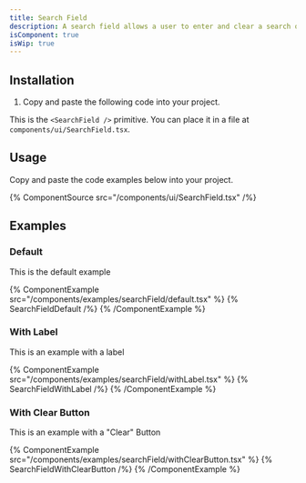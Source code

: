 ```yaml
---
title: Search Field
description: A search field allows a user to enter and clear a search query.
isComponent: true
isWip: true
---
```


## Installation

1. Copy and paste the following code into your project.

This is the `<SearchField />` primitive. You can place it in a file at `components/ui/SearchField.tsx`.

## Usage

Copy and paste the code examples below into your project.

{% ComponentSource src="/components/ui/SearchField.tsx" /%}

## Examples

### Default

This is the default example

{% ComponentExample src="/components/examples/searchField/default.tsx" %}
{% SearchFieldDefault /%}
{% /ComponentExample %}

### With Label

This is an example with a label

{% ComponentExample src="/components/examples/searchField/withLabel.tsx" %}
{% SearchFieldWithLabel /%}
{% /ComponentExample %}

### With Clear Button

This is an example with a "Clear" Button

{% ComponentExample src="/components/examples/searchField/withClearButton.tsx" %}
{% SearchFieldWithClearButton /%}
{% /ComponentExample %}

